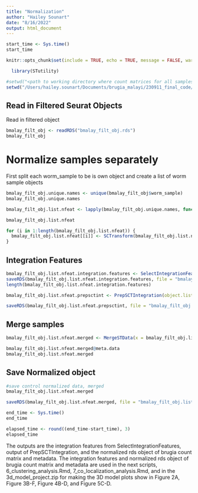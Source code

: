 ```yaml
---
title: "Normalization"
author: "Hailey Sounart"
date: "8/16/2022"
output: html_document
---
```


```r

start_time <- Sys.time()
start_time
```

```r
knitr::opts_chunk$set(include = TRUE, echo = TRUE, message = FALSE, warning =FALSE)
```

```r
  library(STutility)
```

```r

#setwd("<path to working directory where count matrices for all samples reside>")
setwd("/Users/hailey.sounart/Documents/brugia_malayi/230911_final_code/")
``` 

## Read in Filtered Seurat Objects

Read in filtered object
``` r

bmalay_filt_obj <- readRDS("bmalay_filt_obj.rds")
bmalay_filt_obj

```

# Normalize samples separately

First split each worm_sample to be is own object and create a list of worm sample objects

```r

bmalay_filt_obj.unique.names <- unique(bmalay_filt_obj$worm_sample)
bmalay_filt_obj.unique.names

bmalay_filt_obj.list.nfeat <- lapply(bmalay_filt_obj.unique.names, function(i){SubsetSTData(bmalay_filt_obj, expression = (worm_sample == i))})

bmalay_filt_obj.list.nfeat
```

```r

for (i in 1:length(bmalay_filt_obj.list.nfeat)) {
  bmalay_filt_obj.list.nfeat[[i]] <- SCTransform(bmalay_filt_obj.list.nfeat[[i]], vars.to.regress = "nFeature_RNA", return.only.var.genes = FALSE)
}

```

## Integration Features

```r

bmalay_filt_obj.list.nfeat.integration.features <- SelectIntegrationFeatures(object.list = bmalay_filt_obj.list.nfeat, nfeatures = 7000)
saveRDS(bmalay_filt_obj.list.nfeat.integration.features, file = "bmalay_filt_obj.list.nfeat.integration.features.rds")
length(bmalay_filt_obj.list.nfeat.integration.features)

bmalay_filt_obj.list.nfeat.prepsctint <- PrepSCTIntegration(object.list = bmalay_filt_obj.list.nfeat, anchor.features = bmalay_filt_obj.list.nfeat.integration.features, verbose = FALSE)

saveRDS(bmalay_filt_obj.list.nfeat.prepsctint, file = "bmalay_filt_obj.list.nfeat.prepsctint.rds")

```

## Merge samples
``` r

bmalay_filt_obj.list.nfeat.merged <- MergeSTData(x = bmalay_filt_obj.list.nfeat.prepsctint[[1]], y = bmalay_filt_obj.list.nfeat.prepsctint[2:length(bmalay_filt_obj.list.nfeat.prepsctint)], merge.data = TRUE)

bmalay_filt_obj.list.nfeat.merged@meta.data
bmalay_filt_obj.list.nfeat.merged

```

## Save Normalized object
```r

#save control normalized data, merged
bmalay_filt_obj.list.nfeat.merged

saveRDS(bmalay_filt_obj.list.nfeat.merged, file = "bmalay_filt_obj.list.nfeat.merged.rds")

```

```r

end_time <- Sys.time()
end_time
```

```r

elapsed_time <- round((end_time-start_time), 3)
elapsed_time
```

The outputs are the integration features from SelectIntegrationFeatures, output of PrepSCTIntegration, and the normalized rds object of brugia count matrix and metadata. The integration features and normalized rds object of brugia count matrix and metadata are used in the next scripts, 6_clustering_analysis.Rmd, 7_co_localization_analysis.Rmd, and in the 3d_model_project.zip for making the 3D model plots show in Figure 2A, Figure 3B-F, Figure 4B-D, and Figure 5C-D.
